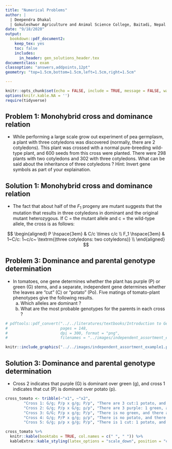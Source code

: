```yaml
---
title: "Numerical Problems"
author: |
  | Deependra Dhakal
  | Gokuleshwor Agriculture and Animal Science College, Baitadi, Nepal
date: "9/18/2020"
output: 
  bookdown::pdf_document2:
    keep_tex: yes
    toc: false
    includes:
      in_header: gen_solutions_header.tex
documentclass: exam
classoption: "answers,addpoints,12pt"
geometry: "top=1.5cm,bottom=1.5cm,left=1.5cm,right=1.5cm"

---
```


```r
knitr::opts_chunk$set(echo = FALSE, include = TRUE, message = FALSE, warning = FALSE)
options(knitr.kable.NA = '')
require(tidyverse)
```

## Problem 1: Monohybrid cross and dominance relation

- While performing a large scale grow out experiment of pea germplasm, a plant with three cotyledons was discovered (normally, there are 2 cotyledons). This plant was crossed with a normal pure-breeding wild-type plant, and 600 seeds from this cross were planted. There were 298 plants with two cotyledons and 302 with three cotyledons. What can be said about the inheritance of three cotyledons ? Hint: Invert gene symbols as part of your explaination.

## Solution 1: Monohybrid cross and dominance relation

- The fact that about half of the $F_1$ progeny are mutant suggests that the mutation that results in three cotyledons in dominant and the original mutant heterozygous. If C = the mutant allele and c = the wild-type allele, the cross is as follows:

$$
\begin{aligned}
P \hspace{3em} & C/c \times c/c \\
F_1 \hspace{3em} & 1~C/c: 1~c/c~ \textrm{(three cotyledons: two cotyledons)} \\
\end{aligned}
$$

## Problem 3: Dominance and parental genotype determination

- In tomatoes, one gene determines whether the plant has purple (P) or green (G) stems, and a separate, independent gene determines whether the leaves are "cut" (C) or "potato" (Po). Five matings of tomato-plant phenotypes give the following results.
  a. Which alleles are dominant ?
  b. What are the most probable genotypes for the parents in each cross ?

```r
# pdftools::pdf_convert("../../literatures/textbooks/Introduction to Genetic Analysis/Griffiths - An Introduction to Genetic Analysis 11th Edition c2015.pdf",
#                       pages = 148,
#                       dpi = 300, format = "png",
#                       filenames = "../images/independent_assortment_example1.png")

knitr::include_graphics("../../images/independent_assortment_example1.png")
```

## Solution 3: Dominance and parental genotype determination

- Cross 2 indicates that purple (G) is dominant over green (g), and cross 1 indicates that cut (P) is dominant over potato (p).

```r
cross_tomato <- tribble(~"x1", ~"x2", 
        "Cross 1: G/g; P/p x g/g; P/p", "There are 3 cut:1 potato, and 1 purple: 1 green", 
        "Cross 2: G/g; P/p x G/g; p/p", "There are 3 purple: 1 green, and 1 cut: 1 potato", 
        "Cross 3: G/G; P/p x g/g; P/p", "There is no green, and there are 3 cut: 1 potato", 
        "Cross 4: G/g; P/P x g/g; p/p", "There is no potato, and there is 1 purple: 2", 
        "Cross 5: G/g; p/p x g/g; P/p", "There is 1 cut: 1 potato, and there is 1 purple: 1 green")

cross_tomato %>% 
  knitr::kable(booktabs = TRUE, col.names = c(" ", " ")) %>% 
  kableExtra::kable_styling(latex_options = "scale_down", position = "center")
```


